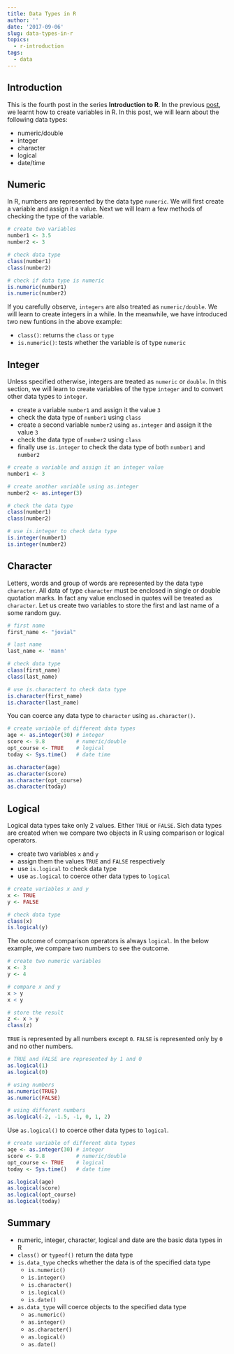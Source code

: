 ```yaml
---
title: Data Types in R
author: ''
date: '2017-09-06'
slug: data-types-in-r
topics:
  - r-introduction
tags:
  - data
---
```


## Introduction

This is the fourth post in the series **Introduction to R**. In the previous [post](), we learnt how to create variables in R. In this post, we will learn about the following data types:

- numeric/double
- integer
- character
- logical
- date/time

## Numeric

In R, numbers are represented by the data type `numeric`. We will first create a variable and assign it a value. Next we will learn a few methods of checking the type of the variable.

```r
# create two variables
number1 <- 3.5
number2 <- 3

# check data type
class(number1)
class(number2)

# check if data type is numeric
is.numeric(number1)
is.numeric(number2)
```

If you carefully observe, `integers` are also treated as `numeric/double`. We will learn to create integers in a while. In the meanwhile, we have introduced two new funtions in the above example:

- `class()`: returns the `class` or `type` 
- `is.numeric()`: tests whether the variable is of type `numeric`

## Integer

Unless specified otherwise, integers are treated as `numeric` or `double`. In this section, we will learn to create variables of the type `integer` and to convert other data types to `integer`.

- create a variable `number1` and assign it the value `3`
- check the data type of `number1` using `class`
- create a second variable `number2` using `as.integer` and assign it the value `3`
- check the data type of `number2` using `class`
- finally use `is.integer` to check the data type of both `number1` and `number2`

```r
# create a variable and assign it an integer value
number1 <- 3

# create another variable using as.integer
number2 <- as.integer(3)

# check the data type
class(number1)
class(number2)

# use is.integer to check data type
is.integer(number1)
is.integer(number2)
```

## Character

Letters, words and group of words are represented by the data type `character`. All data of type `character` must be enclosed in single or double quotation marks. In fact any value enclosed in quotes will be treated as `character`. Let us create two variables to store the first and last name of a some random guy.

```r
# first name
first_name <- "jovial"

# last name
last_name <- 'mann'

# check data type
class(first_name)
class(last_name)

# use is.charactert to check data type
is.character(first_name)
is.character(last_name)
```

You can coerce any data type to `character` using `as.character()`. 

```r
# create variable of different data types
age <- as.integer(30) # integer
score <- 9.8          # numeric/double
opt_course <- TRUE    # logical
today <- Sys.time()   # date time

as.character(age) 
as.character(score)
as.character(opt_course)
as.character(today)
```

## Logical

Logical data types take only 2 values. Either `TRUE` or `FALSE`. Sich data types are created when we compare two objects in R using 
comparison or logical operators.

- create two variables `x` and `y`
- assign them the values `TRUE` and `FALSE` respectively
- use `is.logical` to check data type
- use `as.logical` to coerce other data types to `logical`

```r
# create variables x and y
x <- TRUE
y <- FALSE

# check data type
class(x)
is.logical(y)
```

The outcome of comparison operators is always `logical`. In the below example, we compare two numbers to see the outcome.

```r
# create two numeric variables
x <- 3
y <- 4

# compare x and y
x > y
x < y

# store the result
z <- x > y
class(z)
```

`TRUE` is represented by all numbers except `0`. `FALSE` is represented only by `0` and no other numbers.

```r
# TRUE and FALSE are represented by 1 and 0
as.logical(1)
as.logical(0)

# using numbers
as.numeric(TRUE)
as.numeric(FALSE)

# using different numbers
as.logical(-2, -1.5, -1, 0, 1, 2)
```

Use `as.logical()` to coerce other data types to `logical`.

```r
# create variable of different data types
age <- as.integer(30) # integer
score <- 9.8          # numeric/double
opt_course <- TRUE    # logical
today <- Sys.time()   # date time

as.logical(age) 
as.logical(score)
as.logical(opt_course)
as.logical(today)
```

## Summary

- numeric, integer, character, logical and date are the basic data types in R
- `class()` or `typeof()` return the data type
- `is.data_type` checks whether the data is of the specified data type
    - `is.numeric()`
    - `is.integer()`
    - `is.character()`
    - `is.logical()`
    - `is.date()`
- `as.data_type` will coerce objects to the specified data type
    - `as.numeric()`
    - `as.integer()`
    - `as.character()`
    - `as.logical()`
    - `as.date()`